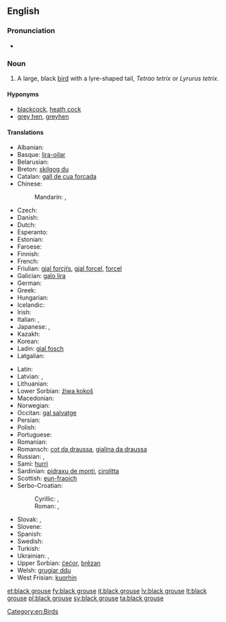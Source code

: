 ==English==
{{wikipedia}}

===Pronunciation===
* {{IPA|/ˈblæk ɡɽɑʊs/}}

===Noun===
{{en-noun|head=[[black]] [[grouse]]}}

# A large, black [[bird]] with a lyre-shaped tail, ''Tetrao tetrix'' or ''Lyrurus tetrix''.

====Hyponyms====
* [[blackcock]], [[heath cock]] {{qualifier|male}}
* [[grey hen]], [[greyhen]] {{qualifier|female}}

====Translations====
{{trans-top|a large, black bird}}
* Albanian: {{t-|sq|gjeli lirë}}
* Basque: [[lira-oilar]]
* Belarusian: {{t-|be|цецярук|m|tr=cecjarúk|sc=Cyrl}}
* Breton: [[skilgog du]]
* Catalan: [[gall de cua forcada]]
* Chinese:
*: Mandarin: {{t|cmn|黑琴雞|sc=Hani}}, {{t|cmn|黑琴鸡|tr=hēiqínjī|sc=Hani}}
* Czech: {{t-|cs|tetřívek|m}}
* Danish: {{t-|da|urfugl}}
* Dutch:  {{t-|nl|korhoen|n}}
* Esperanto: {{t-|eo|tetro}}
* Estonian: {{t-|et|teder}}
* Faroese: {{t-|fo|orri|m}}
* Finnish: {{t+|fi|teeri}}
* French: {{t+|fr|tétras lyre|m}}
* Friulian: [[gjal forcjŕs]], [[gjal forcel]], [[forcel]]
* Galician: [[galo lira]]
* German: {{t+|de|Birkhuhn|n}}
* Greek: {{t-|el|λυροπετεινός|m|tr=liropetinós|sc=Grek}}
* Hungarian: {{t+|hu|nyírfajd}}
* Icelandic: {{t-|is|orri}}
* Irish: {{t-|ga|liathchearc}}
* Italian: {{t-|it|gallo forcello|m}}, {{t-|it|fagiano di monte|m}}
* Japanese: {{t-|ja|クロライチョウ|tr=kuroraichō|sc=Jpan}}, {{t-|ja|黒雷鳥|tr=くろらいちょう, kuroraichō|sc=Jpan}}
* Kazakh: {{t|kk|құр|tr=qur|sc=Cyrl}}
* Korean: {{t-|ko|멧닭|tr=metdalk|sc=Kore}}
* Ladin: [[gial fosch]]
* Latgalian: {{tø|ltg|rubyns}}
{{trans-mid}}
* Latin: {{t+|la|tetrao}}
* Latvian: {{t-|lv|rubenis}}, {{t+|lv|teteris|m}}
* Lithuanian: {{t+|lt|tetervinas|m}}
* Lower Sorbian: [[źiwa kokoš]]
* Macedonian: {{t-|mk|мал тетреб|m|tr=mal tétreb|sc=Cyrl}}
* Norwegian: {{t-|no|orrfugl}}
* Occitan: [[gal salvatge]]
* Persian: {{t-|fa|سیاه خروس|tr=siyâh-e xorus}}
* Polish: {{t+|pl|cietrzew|m}}
* Portuguese: {{t-|pt|galolira|m}}
* Romanian: {{t-|ro|cocoș-de-mesteacăn}}
* Romansch: [[cot da draussa]], [[gialina da draussa]]
* Russian: {{t+|ru|тетерев|m|tr=téterev}}, {{t+|ru|тетерев-косач|m|tr=téterev-kosáč|sc=Cyrl}}
* Sami: [[hurri]]
* Sardinian: [[pidraxu de monti]], [[cirolitta]]
* Scottish: [[eun-fraoich]]
* Serbo-Croatian:
*: Cyrillic: {{t-|sh|мали тетреб|m}}, {{t-|sh|мали тетријеб|m}}
*: Roman: {{t-|sh|mali tetreb|m}}, {{t-|sh|mali tetrijeb|m}}
* Slovak: {{t-|sk|tetrov hoľniak|m}}, {{t-|sk|tetrov|m}}
* Slovene: {{t+|sl|ruševec|m}}
* Spanish: {{t-|es|gallo lira|m}}
* Swedish: {{t+|sv|orre}}
* Turkish: {{t+|tr|orman horozu}}
* Ukrainian: {{t-|uk|тетерук|m|tr=teterúk|sc=Cyrl}}, {{t-|uk|тетерев|m|tr=téterev|sc=Cyrl}}
* Upper Sorbian: [[ćećor]], [[brězan]]
* Welsh: [[grugiar ddu]]
* West Frisian: [[kuorhin]]
{{trans-bottom}}

[[Category:en:Birds]]

[[et:black grouse]]
[[fy:black grouse]]
[[it:black grouse]]
[[lv:black grouse]]
[[lt:black grouse]]
[[pl:black grouse]]
[[sv:black grouse]]
[[ta:black grouse]]